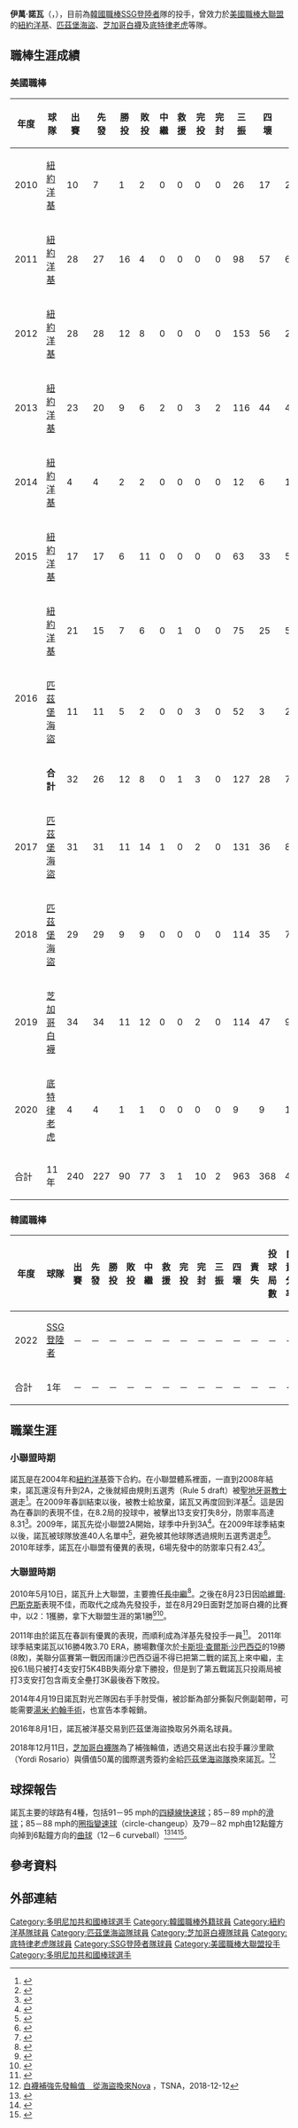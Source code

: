 {{Spanish name|Nova|Guance}}
{{Infobox KBO player|
|name=伊萬·諾瓦<br /> Ivan Nova|
|image=File:Ivan Nova.JPG|
|width=300|
|position=投手|
|team=SSG登陸者|
|number=33|
|bats=右|
|throws=右|
|birthdate={{birth_date_and_age|1987|1|12|mf=y}}|
|birthplace={{DOM}}[[聖克里斯托瓦爾_(多明尼加共和國)|聖克里斯托瓦爾]]|
|debutleague=美國職棒
|debutdate=5月13日
|debutyear=2010年
|debutteam=紐約洋基
|statyear=2020年球季
|stat1label=勝投－敗投
|stat1value=90－77
|stat2label=中繼－救援
|stat2value=1－0
|stat3label=三振－四壞
|stat3value=963－368
|stat4label=防禦率
|stat4value=4.38
|debut2league=韓國職棒
|debut2date=月日
|debut2year=2022年
|debut2team=SSG登陸者
|stat2year=2022年球季
|stat21label=勝投－敗投
|stat21value=0－0
|stat22label=中繼－救援
|stat22value=0－0
|stat23label=三振－四壞
|stat23value=0－0
|stat24label=防禦率
|stat24value=0.00
|teams=<nowiki></nowiki> 
'''MLB'''
*[[紐約洋基|紐約洋基]]（2010年－2016年）
*[[匹茲堡海盜|匹茲堡海盜]]（2016年－2018年）
*[[芝加哥白襪|芝加哥白襪]]（2019年）
*[[底特律老虎|底特律老虎]]（2020年）
'''KBO'''
*[[SSG登陸者|SSG登陸者]]（2022年－）
}}

'''伊萬·諾瓦'''（{{lang-es|Iván Manuel Nova Guance}}，{{bd|1987年|1月12日}}），目前為[[韓國職棒|韓國職棒]][[SSG登陸者|SSG登陸者]]隊的投手，曾效力於[[美國職棒大聯盟|美國職棒大聯盟]]的[[紐約洋基|紐約洋基]]、[[匹茲堡海盜|匹茲堡海盜]]、[[芝加哥白襪|芝加哥白襪]]及[[底特律老虎|底特律老虎]]等隊。

==職棒生涯成績==
===美國職棒===
{| class="wikitable" width="1000px"
|- align="center"
!年度!!球隊!!出賽!!先發!!勝投!!敗投!!中繼!!救援!!完投!!完封!!三振!!四壞!!責失!!投球局數!!自責分率!!被上壘率
|- align="center"
|2010||[[紐約洋基|紐約洋基]]||10||7||1||2||0||0||0||0||26||17||21||42.0||4.50||1.45
|- align="center"
|2011||[[紐約洋基|紐約洋基]]||28||27||16||4||0||0||0||0||98||57||68||165.1||3.70||1.33
|- align="center"
|2012||[[紐約洋基|紐約洋基]]||28||28||12||8||0||0||0||0||153||56||28||170.1||5.02||1.12
|- align="center"
|2013||[[紐約洋基|紐約洋基]]||23||20||9||6||2||0||3||2||116||44||48||139.1||3.10||1.43
|- align="center"
|2014||[[紐約洋基|紐約洋基]]||4||4||2||2||0||0||0||0||12||6||19||20.2||8.27||1.20
|- align="center"
|2015||[[紐約洋基|紐約洋基]]||17||17||6||11||0||0||0||0||63||33||53||94.0||5.07||1.34
|- align="center"
|rowspan=3|2016||[[紐約洋基|紐約洋基]]||21||15||7||6||0||1||0||0||75||25||53||97.1||4.90||1.89
|- align="center"
|[[匹茲堡海盜|匹茲堡海盜]]||11||11||5||2||0||0||3||0||52||3||22||64.2||3.06||1.85
|- align="center"
|'''合計'''||32||26||12||8||0||1||3||0||127||28||75||162.0||4.17||1.88
|- align="center"
|2017||[[匹茲堡海盜|匹茲堡海盜]]||31||31||11||14||1||0||2||0||131||36||86||187.0||4.14||1.21
|- align="center"
|2018||[[匹茲堡海盜|匹茲堡海盜]]||29||29||9||9||0||0||0||0||114||35||75||161.0||4.19||1.05
|- align="center"
|2019||[[芝加哥白襪|芝加哥白襪]]||34||34||11||12||0||0||2||0||114||47||98||187.0||4.72||1.28
|- align="center"
|2020||[[底特律老虎|底特律老虎]]||4||4||1||1||0||0||0||0||9||9||18||19.0||8.53||1.53
|- style="background:#001742;color:#FFFFFF" align="center" 
|合計||11年||240||227||90||77||3||1||10||2||963||368||407||1347.2||4.38||1.36
|}

===韓國職棒===
{| class="wikitable" width="1000px"
|- align="center"
!年度!!球隊!!出賽!!先發!!勝投!!敗投!!中繼!!救援!!完投!!完封!!三振!!四壞!!責失!!投球局數!!自責分率!!被上壘率
|- align="center"
|2022||[[SSG登陸者|SSG登陸者]]||－||－||－||－||－||－||－||－||－||－||－||－||－||－
|- style="color:black; background-color:#CF112D;color:#FFFFFF" align="center"
|合計||1年||－||－||－||－||－||－||－||－||－||－||－||－||－||－
|}

==職業生涯==
===小聯盟時期===
諾瓦是在2004年和[[紐約洋基|紐約洋基]]簽下合約。在小聯盟體系裡面，一直到2008年結束，諾瓦還沒有升到2A，之後就經由規則五選秀（Rule 5 draft）被[[聖地牙哥教士|聖地牙哥教士]]選走<ref>{{cite press release|url=http://sandiego.padres.mlb.com/news/press_releases/press_release.jsp?ymd=20081211&content_id=3713424&vkey=pr_sd&fext=.jsp&c_id=sd|title=Padres select infielder Everth Cabrera and right-handed pitcher Ivan Nova in Rule 5 Draft|publisher=Sandiego.padres.mlb.com|date=2008-12-11|accessdate=2010-05-13|deadurl=yes|archiveurl=https://web.archive.org/web/20081218112040/http://sandiego.padres.mlb.com/news/press_releases/press_release.jsp?ymd=20081211&content_id=3713424&vkey=pr_sd&fext=.jsp&c_id=sd|archivedate=2008-12-18}}</ref>。在2009年春訓結束以後，被教士給放棄，諾瓦又再度回到洋基<ref>{{cite web|first=Tom|last=Krasovic|url=http://www3.signonsandiego.com/weblogs/padres/2009/mar/29/padres-moving-burke-out/|title="Padres trade Burke to Mariners" by Padres Scorecard|publisher=signonsandiego.com|date=2009-03-29|accessdate=2010-05-13|deadurl=yes|archiveurl=https://web.archive.org/web/20100522174113/http://www.signonsandiego.com/weblogs/padres/2009/mar/29/padres-moving-burke-out/|archivedate=2010-05-22}}</ref>。這是因為在春訓的表現不佳，在8.2局的投球中，被擊出13支安打失8分，防禦率高達8.31<ref>{{cite news|url=http://mlb.mlb.com/news/article.jsp?ymd=20090329&content_id=4086436&vkey=news_mlb&fext=.jsp&c_id=mlb|title=Padres return Nova to Yankees: San Diego had selected the right-hander in December's Rule 5 Draft|first=Bryan|last=Hoch|work=MLB.com|date=2009-03-29|accessdate=2010-08-23|archive-date=2014-02-21|archive-url=https://web.archive.org/web/20140221221832/http://mlb.mlb.com/news/article.jsp?ymd=20090329&content_id=4086436&vkey=news_mlb&fext=.jsp&c_id=mlb}}</ref>。2009年，諾瓦先從小聯盟2A開始，球季中升到3A<ref>{{cite news|url=http://mlb.mlb.com/news/article.jsp?ymd=20091122&content_id=7702382&vkey=news_nyy&fext=.jsp&c_id=nyy|title=Yanks' homegrown talent often overlooked: Contribution to Series title most recognizable in bullpen|first=Jonathan|last=Mayo|work=MLB.com|date=2009-11-24|accessdate=2010-08-23|archive-date=2014-03-06|archive-url=https://web.archive.org/web/20140306073732/http://mlb.mlb.com/news/article.jsp?ymd=20091122&content_id=7702382&vkey=news_nyy&fext=.jsp&c_id=nyy}}</ref>。在2009年球季結束以後，諾瓦被球隊放進40人名單中<ref>{{cite web |url=http://yankees.lhblogs.com/2009/11/20/seven-added-to-40-man-roster/ |title=Seven added to 40-man roster | The Lohud Yankees Blog |publisher=Yankees.lhblogs.com |date=2009-11-20 |accessdate=2010-05-13 |deadurl=yes |archiveurl=https://web.archive.org/web/20100305031920/http://yankees.lhblogs.com/2009/11/20/seven-added-to-40-man-roster/ |archivedate=2010-03-05 }}</ref>，避免被其他球隊透過規則五選秀選走<ref>{{cite news|url=http://mlb.mlb.com/news/article.jsp?ymd=20091208&content_id=7772728&vkey=hotstove2009&fext=.jsp|title=Cabrera star of '08 Rule 5 Draft: Padres' speedy shortstop has made an impact in Majors|first=Lisa|last=Winston|work=MLB.com|date=2009-12-08|accessdate=2010-08-23|archive-date=2013-10-23|archive-url=https://web.archive.org/web/20131023061338/http://mlb.mlb.com/news/article.jsp?ymd=20091208&content_id=7772728&vkey=hotstove2009&fext=.jsp}}</ref>。2010年球季，諾瓦在小聯盟有優異的表現，6場先發中的防禦率只有2.43<ref>{{cite news|url=http://nbcsports.msnbc.com/id/37070044/sports/player_news |title=Deadlink |publisher=NBC Sports |work=nbcsports.com |date=2010-05-10 |accessdate=2010-08-23 |deadurl=yes |archiveurl=https://web.archive.org/web/20100514063721/http://nbcsports.msnbc.com/id/37070044/sports/player_news |archivedate=2010-05-14 }}</ref>。

===大聯盟時期===
2010年5月10日，諾瓦升上大聯盟，主要擔任[[長中繼|長中繼]]<ref>{{cite web|url=http://blogs.thetimes-tribune.com/yankees/?p=4337|title=Nova gets the call|publisher=Scranton Times-Tribune|work=Scranton/Wilkes-Barre Yankees Blog|date=2010-05-10|accessdate=2010-05-13|deadurl=yes|archiveurl=https://web.archive.org/web/20100515135249/http://blogs.thetimes-tribune.com/yankees/?p=4337|archivedate=2010-05-15}}</ref>。之後在8月23日因[[哈維爾·巴斯克斯|哈維爾·巴斯克斯]]表現不佳，而取代之成為先發投手，並在8月29日面對芝加哥白襪的比賽中，以2：1獲勝，拿下大聯盟生涯的第1勝<ref>{{cite news|last=Sablich|first=Justin|url=http://bats.blogs.nytimes.com/2010/08/21/rodriguezs-long-term-status-remains-uncertain/|title=Rodriguez to Disabled List; Nova to Start Monday|work=Bats Blog - NYTimes.com|publisher=New York Times|date=2010-08-21|accessdate=2010-08-21|archive-date=2011-07-27|archive-url=https://web.archive.org/web/20110727020625/http://bats.blogs.nytimes.com/2010/08/21/rodriguezs-long-term-status-remains-uncertain/|dead-url=no}}</ref><ref>{{cite web |first=Bryan |last=Hoch |url=http://mlb.mlb.com/news/article.jsp?ymd=20100824&content_id=13862910&notebook_id=13862912&vkey=notebook_nyy&fext=.jsp&c_id=nyy |title=Vazquez to 'pen for now; Nova up Sunday |publisher=MLB.com |date=2010-08-24 |accessdate=2010-08-25 |archive-date=2010-08-28 |archive-url=https://web.archive.org/web/20100828201145/http://mlb.mlb.com/news/article.jsp?ymd=20100824&content_id=13862910&notebook_id=13862912&vkey=notebook_nyy&fext=.jsp&c_id=nyy }}</ref>。

2011年由於諾瓦在春訓有優異的表現，而順利成為洋基先發投手一員<ref>{{cite web|title=Freddy Garcia makes Yanks' rotation|url=http://sports.espn.go.com/new-york/mlb/news/story?id=6260701|date=March 28, 2011|accessdate=2014-06-10|language=en|archive-date=2015-07-01|archive-url=https://web.archive.org/web/20150701185731/http://sports.espn.go.com/new-york/mlb/news/story?id=6260701}}</ref>。
2011年球季結束諾瓦以16勝4敗3.70 ERA，勝場數僅次於[[卡斯坦·查爾斯·沙巴西亞|卡斯坦·查爾斯·沙巴西亞]]的19勝(8敗)，美聯分區賽第一戰因雨讓沙巴西亞逼不得已把第二戰的諾瓦上來中繼，主投6.1局只被打4支安打5K4BB失兩分拿下勝投，但是到了第五戰諾瓦只投兩局被打3支安打包含兩支全壘打3K最後吞下敗投。

2014年4月19日諾瓦對光芒隊因右手手肘受傷，被診斷為部分撕裂尺側副韌帶，可能需要[[湯米·約翰手術|湯米·約翰手術]]，也宣告本季報銷。

2016年8月1日，諾瓦被洋基交易到匹茲堡海盜換取另外兩名球員。

2018年12月11日，[[芝加哥白襪隊|芝加哥白襪隊]]為了補強輪值，透過交易送出右投手羅沙里歐（Yordi Rosario）與價值50萬的國際選秀簽約金給[[匹茲堡海盜隊|匹茲堡海盜隊]]換來諾瓦。<ref>[http://www.tsna.com.tw/tw/news/show.php?num=24029 白襪補強先發輪值　從海盜換來Nova] {{Wayback|url=http://www.tsna.com.tw/tw/news/show.php?num=24029 |date=20190802040814 }}，TSNA，2018-12-12</ref>

==球探報告==
諾瓦主要的球路有4種，包括91－95 mph的[[四縫線快速球|四縫線快速球]]；85－89 mph的[[滑球|滑球]]；85－88 mph的[[圈指變速球|圈指變速球]]（circle-changeup）及79－82 mph由12點鐘方向掉到6點鐘方向的[[下墜曲球|曲球]]（12－6 curveball）<ref>{{cite web |last=Goldstein |first=Kevin |url=http://www.baseballprospectus.com/article.php?articleid=11538 |title=Future Shock Blog: Minor League Update: Games of July 20 |publisher=Baseball Prospectus |date=2010-07-21 |accessdate=2010-08-21 |archive-date=2017-10-04 |archive-url=https://web.archive.org/web/20171004051822/http://www.baseballprospectus.com/article.php?articleid=11538 }}</ref><ref>{{cite web |url=http://riveraveblues.com/2009/12/prospect-profile-ivan-nova-20693/ |title=Prospect Profile: Ivan Nova | River Avenue Blues |publisher=Riveraveblues.com |date= |accessdate=2010-08-21 |archive-date=2021-01-25 |archive-url=https://web.archive.org/web/20210125003813/http://riveraveblues.com/2009/12/prospect-profile-ivan-nova-20693/ }}</ref><ref>{{cite web |url=http://bleacherreport.com/articles/421910-why-ivan-nova-should-replace-andy-pettitte-not-sergio-mitre |title=Ivan Nova Should Replace Andy Pettitte, Not Sergio Mitre |publisher=Bleacher Report |date=2010-07-18 |accessdate=2010-08-21 |archive-date=2019-10-14 |archive-url=https://web.archive.org/web/20191014143506/https://bleacherreport.com/articles/421910-why-ivan-nova-should-replace-andy-pettitte-not-sergio-mitre }}</ref>。

==參考資料==
{{reflist}}

==外部連結==
{{baseballstats |mlb=467100 |espn= |br=n/novaiv01 |fangraphs=paJ05514 |cube=N/ivan-nova|brm=nova--001iva}}

{{SSG登陸者隊球員名單}}
{{2017年世界棒球經典賽多明尼加隊選手列表}}
{{DEFAULTSORT:Nova, Ivan}}
[[Category:多明尼加共和國棒球選手|Category:多明尼加共和國棒球選手]]
[[Category:韓國職棒外籍球員|Category:韓國職棒外籍球員]]
[[Category:紐約洋基隊球員|Category:紐約洋基隊球員]]
[[Category:匹茲堡海盜隊球員|Category:匹茲堡海盜隊球員]]
[[Category:芝加哥白襪隊球員|Category:芝加哥白襪隊球員]]
[[Category:底特律老虎隊球員|Category:底特律老虎隊球員]]
[[Category:SSG登陸者隊球員|Category:SSG登陸者隊球員]]
[[Category:美國職棒大聯盟投手|Category:美國職棒大聯盟投手]]
[[Category:多明尼加共和國棒球選手|Category:多明尼加共和國棒球選手]]
